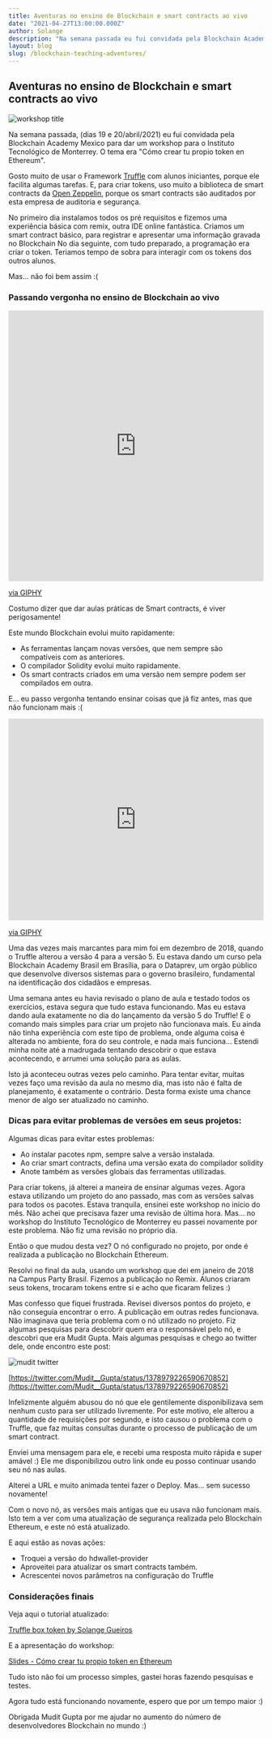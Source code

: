 ```yaml
---
title: Aventuras no ensino de Blockchain e smart contracts ao vivo
date: "2021-04-27T13:00:00.000Z"
author: Solange
description: "Na semana passada eu fui convidada pela Blockchain Academy Mexico para dar um workshop para o Instituto Tecnológico de Monterrey. Era para ensinar smart contracs, com o título Como criar seu proprio token no Blockchain Ethereum"
layout: blog
slug: /blockchain-teaching-adventures/
---
```


## Aventuras no ensino de Blockchain e smart contracts ao vivo

![workshop title](./images/blockchain-adventures-01.png)

Na semana passada, (dias 19 e 20/abril/2021) eu fui convidada pela Blockchain Academy Mexico para dar um workshop para o Instituto Tecnológico de Monterrey.
O tema era "Cómo crear tu propio token en Ethereum".

Gosto muito de usar o Framework [Truffle](https://www.trufflesuite.com/truffle) com alunos iniciantes, porque ele facilita algumas tarefas.
E, para criar tokens, uso muito a biblioteca de smart contracts da [Open Zeppelin](https://openzeppelin.com/contracts/), porque os smart contracts são auditados por esta empresa de auditoria e segurança.

No primeiro dia instalamos todos os pré requisitos e fizemos uma experiência básica com remix, outra IDE online fantástica. Criamos um smart contract básico, para registrar e apresentar uma informação gravada no Blockchain
No dia seguinte, com tudo preparado, a programação era criar o token. Teriamos tempo de sobra para interagir com os tokens dos outros alunos.

Mas… não foi bem assim :(

### Passando vergonha no ensino de Blockchain ao vivo

<div style="width:100%;height:0;padding-bottom:106%;position:relative;"><iframe src="https://giphy.com/embed/10ECejNtM1GyRy" width="100%" height="100%" style="position:absolute" frameBorder="0" class="giphy-embed" allowFullScreen></iframe></div><p><a href="https://giphy.com/gifs/dog-angry-doge-10ECejNtM1GyRy">via GIPHY</a></p>

Costumo dizer que dar aulas práticas de Smart contracts, é viver perigosamente!

Este mundo Blockchain evolui muito rapidamente:

- As ferramentas lançam novas versões, que nem sempre são compatíveis com as anteriores. 
- O compilador Solidity evolui muito rapidamente.
- Os smart contracts criados em uma versão nem sempre podem ser compilados em outra.

E… eu passo vergonha tentando ensinar coisas que já fiz antes, mas que não funcionam mais :(

<div style="width:100%;height:0;padding-bottom:79%;position:relative;"><iframe src="https://giphy.com/embed/eP1fobjusSbu" width="100%" height="100%" style="position:absolute" frameBorder="0" class="giphy-embed" allowFullScreen></iframe></div><p><a href="https://giphy.com/gifs/shame-for-box-of-eP1fobjusSbu">via GIPHY</a></p>

Uma das vezes mais marcantes para mim foi em dezembro de 2018, quando o Truffle alterou a versão 4 para a versão 5.
Eu estava dando um curso pela Blockchain Academy Brasil em Brasília, para o Dataprev, um orgão público que desenvolve diversos sistemas para o governo brasileiro, fundamental na identificação dos cidadãos e empresas.

Uma semana antes eu havia revisado o plano de aula e testado todos os exercícios, estava segura que tudo estava funcionando.
Mas eu estava dando aula exatamente no dia do lançamento da versão 5 do Truffle! E o comando mais simples para criar um projeto não funcionava mais.
Eu ainda não tinha experiência com este tipo de problema, onde alguma coisa é alterada no ambiente, fora do seu controle, e nada mais funciona…
Estendi minha noite até a madrugada tentando descobrir o que estava acontecendo, e arrumei uma solução para as aulas. 

Isto já aconteceu outras vezes pelo caminho. Para tentar evitar, muitas vezes faço uma revisão da aula no mesmo dia, mas isto não é falta de planejamento, é exatamente o contrário. Desta forma existe uma chance menor de algo ser atualizado no caminho.

### Dicas para evitar problemas de versões em seus projetos:

Algumas dicas para evitar estes problemas:

- Ao instalar pacotes npm, sempre salve a versão instalada.
- Ao criar smart contracts, defina uma versão exata do compilador solidity
- Anote também as versões globais das ferramentas utilizadas.

Para criar tokens, já alterei a maneira de ensinar algumas vezes. Agora estava utilizando um projeto do ano passado, mas com as versões salvas para todos os pacotes. Estava tranquila, ensinei este workshop no início do mês. Não achei que precisava fazer uma revisão de última hora. 
Mas… no workshop do Instituto Tecnológico de Monterrey eu passei novamente por este problema. Não fiz uma revisão no próprio dia. 

Então o que mudou desta vez? O nó configurado no projeto, por onde é realizada a publicação no Blockchain  Ethereum.

Resolvi no final da aula, usando um workshop que dei em janeiro de 2018 na Campus Party Brasil. Fizemos a publicação no Remix.
Alunos criaram seus tokens, trocaram tokens entre si e acho que ficaram felizes :)

Mas confesso que fiquei frustrada. Revisei diversos pontos do projeto, e não conseguia encontrar o erro. A publicação em outras redes funcionava.
Não imaginava que teria problema com o nó utilizado no projeto. Fiz algumas pesquisas para descobrir quem era o responsável pelo nó, e descobri que era Mudit Gupta. Mais algumas pesquisas e chego ao twitter dele, onde encontro este post:

![mudit twitter](./images/blockchain-adventures-02.png)

[https://twitter.com/Mudit__Gupta/status/1378979226590670852](https://twitter.com/Mudit__Gupta/status/1378979226590670852)

Infelizmente alguém abusou do nó que ele gentilemente disponibilizava sem nenhum custo para ser utilizado livremente.
Por este motivo, ele alterou a quantidade de requisições por segundo, e isto causou o problema com o Truffle, que faz muitas consultas durante o processo de publicação de um smart contract.

Enviei uma mensagem para ele, e recebi uma resposta muito rápida e super amável :) 
Ele me disponibilizou outro link onde eu posso continuar usando seu nó nas aulas.

Alterei a URL e muito animada tentei fazer o Deploy.
Mas... sem sucesso novamente!

Com o novo nó, as versões mais antigas que eu usava não funcionam mais.
Isto tem a ver com uma atualização de segurança realizada pelo Blockchain Ethereum, e este nó está atualizado.

E aqui estão as novas ações:

- Troquei a versão do hdwallet-provider
- Aproveitei para atualizar os smart contracts também.
- Acrescentei novos parâmetros na configuração do Truffle

### Considerações finais 

Veja aqui o tutorial atualizado:

[Truffle box token by Solange Gueiros](https://ethereum.solange.dev/#/en/truffle/box-token)

E a apresentação do workshop:

[Slides - Cómo crear tu propio token en Ethereum](https://docs.google.com/presentation/d/e/2PACX-1vRaqIvcCV5BuF3qB8JfC5EEUgkYApmZVii7urnxTchF2KPJVQvQetFVhPIQJgrMrTCrPXM2hKVBVNaj/pub?start=false&loop=false&delayms=3000) 

Tudo isto não foi um processo simples, gastei horas fazendo pesquisas e testes.

Agora tudo está funcionando novamente, espero que por um tempo maior :)

Obrigada Mudit Gupta por me ajudar no aumento do número de desenvolvedores Blockchain no mundo :)
